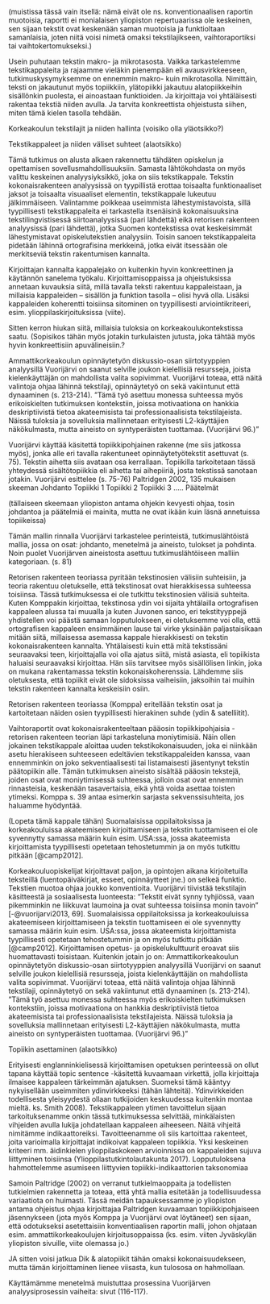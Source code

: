 ﻿(muistissa tässä vain itsellä: nämä eivät ole ns. konventionaalisen raportin muotoisia, raportti ei monialaisen yliopiston repertuaarissa ole keskeinen, sen sijaan tekstit ovat keskenään saman muotoisia ja funktioltaan samanlaisia, joten niitä voisi nimetä omaksi tekstilajikseen, vaihtoraportiksi tai vaihtokertomukseksi.)


Usein puhutaan tekstin makro- ja mikrotasosta. Vaikka tarkastelemme tekstikappaleita ja rajaamme vieläkin pienempään eli avausvirkkeeseen, tutkimuskysymyksemme on ennemmin makro- kuin mikrotasolla. Nimittäin, teksti on jakautunut myös topiikkiin, ylätopiikki jakautuu alatopiikkeihin sisällönkin puolesta, ei ainoastaan funktioiden. Ja kirjoittaja voi yhtäläisesti rakentaa tekstiä niiden avulla. Ja tarvita konkreettista ohjeistusta siihen, miten tämä kielen tasolla tehdään. 



Korkeakoulun tekstilajit ja niiden hallinta (voisiko olla yläotsikko?)

Tekstikappaleet ja niiden väliset suhteet (alaotsikko)

Tämä tutkimus on alusta alkaen rakennettu tähdäten opiskelun ja opettamisen sovellusmahdollisuuksiin. Samasta lähtökohdasta on myös valittu keskeinen analyysiyksikkö, joka on siis tekstikappale. 
Tekstin kokonaisrakenteen analyysissä on tyypillistä erottaa toisaalta funktionaaliset jaksot ja toisaalta visuaaliset elementin, tekstikappale lukeutuu jälkimmäiseen. Valintamme poikkeaa useimmista lähestymistavoista, sillä tyypillisesti tekstikappaleita ei tarkastella itsenäisinä kokonaisuuksina tekstilingvistisessä siirtoanalyysissä (pari lähdettä) eikä retorisen rakenteen analyysissä (pari lähdettä), jotka Suomen kontekstissa ovat keskeisimmät lähestymistavat opiskelutekstien analyysiin. Toisin sanoen tekstikappaleita pidetään lähinnä ortografisina merkkeinä, jotka eivät itsessään ole merkitseviä tekstin rakentumisen kannalta.

Kirjoittajan kannalta kappalejako on kuitenkin hyvin konkreettinen ja käytännön sanelema työkalu. Kirjoittamisoppaissa ja ohjeistuksissa annetaan kuvauksia siitä, millä tavalla teksti rakentuu kappaleistaan, ja millaisia kappaleiden – sisällön ja funktion tasolla – olisi hyvä olla. Lisäksi kappaleiden koherentti toisiinsa sitominen on tyypillisesti arviointikriteeri, esim. ylioppilaskirjoituksissa (viite). 

Sitten kerron hiukan siitä, millaisia tuloksia on korkeakoulukontekstissa saatu. (Sopisikos tähän myös jotakin turkulaisten jutusta, joka tähtää myös hyvin konkreettisiin apuvälineisiin.?


Ammattikorkeakoulun opinnäytetyön diskussio-osan siirtotyyppien analyysillä Vuorijärvi on saanut selville joukon kielellisiä resursseja, joista kielenkäyttäjän on mahdollista valita sopivimmat. Vuorijärvi toteaa, että näitä valintoja ohjaa lähinnä tekstilaji, opinnäytetyö on sekä vakiintunut että dynaaminen (s. 213-214). ”Tämä työ asettuu monessa suhteessa myös erikoiskielten tutkimuksen kontekstiin, joissa motivaationa on hankkia deskriptiivistä tietoa akateemisista tai professionaalisista tekstilajeista. Näissä tuloksia ja sovelluksia mallinnetaan erityisesti L2-käyttäjien näkökulmasta, mutta aineisto on syntyperäisten tuottamaa. (Vuorijärvi 96.)”

Vuorijärvi käyttää käsitettä topiikkipohjainen rakenne (me siis jatkossa myös), jonka alle eri tavalla rakentuneet opinnäytetyötekstit asettuvat (s. 75). Tekstin aihetta siis avataan osa kerrallaan. Topiikilla tarkoitetaan tässä yhteydessä sisältötopiikkia eli aihetta tai aihepiiriä, josta tekstissä sanotaan jotakin. Vuorijärvi esittelee (s. 75-76) Paltridgen 2002, 135 mukaisen skeeman 
Johdanto
Topiikki 1
Topiikki 2
Topiikki 3
…..
Päätelmät

(tällaiseen skeemaan yliopiston antama ohjekin kevyesti ohjaa, tosin johdantoa ja päätelmiä ei mainita, mutta ne ovat ikään kuin läsnä annetuissa topiikeissa)

Tämän mallin rinnalla Vuorijärvi tarkastelee perinteistä, tutkimuslähtöistä mallia, jossa on osat: johdanto, menetelmä ja aineisto, tulokset ja pohdinta. Noin puolet Vuorijärven aineistosta asettuu tutkimuslähtöiseen malliin kategoriaan. (s. 81)



Retorisen rakenteen teoriassa pyritään tekstinosien välisiin suhteisiin, ja teoria rakentuu oletukselle, että tekstinosat ovat hierakkisessa suhteessa toisiinsa. Tässä tutkimuksessa ei ole tutkittu tekstinosien välisiä suhteita. Kuten Komppakin kirjoittaa, tekstinosa ydin voi sijaita yhtälailla ortografisen kappaleen alussa tai muualla ja kuten Juvonen sanoo, eri tekstityyppejä yhdistellen voi päästä samaan lopputulokseen, ei oletuksemme voi olla, että ortografisen kappaleen ensimmäinen lause tai virke yksinään paljastaisikaan mitään siitä, millaisessa asemassa kappale hierakkisesti on tekstin kokonaisrakenteen kannalta. Yhtälaisesti kuin että mitä tekstissäni seuraavaksi teen, kirjoittajalla voi olla ajatus siitä, mistä asiasta, eli topiikista haluaisi seuraavaksi kirjoittaa. Hän siis tarvitsee myös sisällölisen linkin, joka on mukana rakentamassa tekstin kokonaiskoherenssia. Lähdemme siis oletuksesta, että topiikit eivät ole sidoksissa vaiheisiin, jaksoihin tai muihin tekstin rakenteen kannalta keskeisiin osiin.


Retorisen rakenteen teoriassa (Komppa) eritellään tekstin osat ja kartoitetaan näiden osien tyypillisesti hierakinen suhde (ydin & satelliitit). 

Vaihtoraportit ovat kokonaisrakenteeltaan pääosin topiikkipohjaisia - retorisen rakenteen teorian läpi tarkasteluna moniytimisiä. Näin ollen jokainen tekstikappale aloittaa uuden tekstikokonaisuuden, joka ei niinkään asetu hierakiseen suhteeseen edeltävien tekstikappaleiden kanssa, vaan ennemminkin on joko sekventiaalisesti tai listamaisesti jäsentynyt tekstin päätopiikin alle.
Tämän tutkimuksen aineisto sisältää pääosin tekstejä, joiden osat ovat moniytimisessä suhteessa, jolloin osat ovat ennemmin rinnasteisia, keskenään tasavertaisia, eikä yhtä voida asettaa toisten ytimeksi. Komppa s. 39 antaa esimerkin sarjasta sekvenssisuhteita, jos haluamme hyödyntää.  




(Lopeta tämä kappale tähän) Suomalaisissa oppilaitoksissa ja korkeakouluissa akateemiseen kirjoittamiseen ja tekstin tuottamiseen ei ole syvennytty samassa määrin kuin esim. USA:ssa, jossa akateemista kirjoittamista tyypillisesti opetetaan tehostetummin ja on myös tutkittu pitkään [@camp2012].  



Korkeakouluopiskelijat kirjoittavat paljon, ja opintojen aikana kirjoitetuilla teksteillä (luentopäiväkirjat, esseet, opinnäytteet jne.) on selkeä funktio. Tekstien muotoa ohjaa joukko konventioita. Vuorijärvi tiivistää tekstilajin käsitteestä ja sosiaalisesta luonteesta: "Tekstit eivät synny tyhjiössä, vaan pikemminkin ne liikkuvat laumoina ja ovat suhteessa toisiinsa monin tavoin" [-@vuorijarvi2013, 69]. Suomalaisissa oppilaitoksissa ja korkeakouluissa akateemiseen kirjoittamiseen ja tekstin tuottamiseen ei ole syvennytty samassa määrin kuin esim. USA:ssa, jossa akateemista kirjoittamista tyypillisesti opetetaan tehostetummin ja on myös tutkittu pitkään [@camp2012]. Kirjoittamisen opetus- ja opiskelukulttuurit eroavat siis huomattavasti toisistaan. Kuitenkin jotain jo on: Ammattikorkeakoulun opinnäytetyön diskussio-osan siirtotyyppien analyysillä Vuorijärvi on saanut selville joukon kielellisiä resursseja, joista kielenkäyttäjän on mahdollista valita sopivimmat. Vuorijärvi toteaa, että näitä valintoja ohjaa lähinnä tekstilaji, opinnäytetyö on sekä vakiintunut että dynaaminen (s. 213-214). ”Tämä työ asettuu monessa suhteessa myös erikoiskielten tutkimuksen kontekstiin, joissa motivaationa on hankkia deskriptiivistä tietoa akateemisista tai professionaalisista tekstilajeista. Näissä tuloksia ja sovelluksia mallinnetaan erityisesti L2-käyttäjien näkökulmasta, mutta aineisto on syntyperäisten tuottamaa. (Vuorijärvi 96.)”




Topiikin asettaminen (alaotsikko)



Erityisesti englanninkielisessä kirjoittamisen opetuksen perinteessä on ollut tapana käyttää topic sentence -käsitettä kuvaamaan virkettä, jolla kirjoittaja ilmaisee kappaleen tärkeimmän ajatuksen. Suomeksi tämä kääntyy nykyisellään useimmiten ydinvirkkeeksi (tähän lähteitä). Ydinvirkkeiden todellisesta yleisyydestä ollaan tutkijoiden keskuudessa kuitenkin montaa mieltä. ks. Smith 2008). Tekstikappaleen ytimen tavoittelun sijaan tarkoituksenamme onkin tässä tutkimuksessa selvittää, minkälaisten vihjeiden avulla lukija johdatellaan kappaleen aiheeseen. Näitä vihjeitä nimitämme indikaattoreiksi. Tavoitteenamme oli siis kartoittaa rakenteet, joita varioimalla kirjoittajat indikoivat kappaleen topiikkia. Yksi keskeinen kriteeri mm.  äidinkielen ylioppilaskokeen arvioinnissa on kappaleiden sujuva liittyminen toisiinsa (Ylioppilastutkintolautakunta 2017). Lopputuloksena hahmottelemme asumiseen liittyvien topiikki-indikaattorien taksonomiaa


Samoin Paltridge (2002) on verranut tutkielmaoppaita ja todellisten tutkielmien rakennetta ja toteaa, että yhtä mallia esitetään ja todellisuudessa variaatiota on huimasti. Tässä meidän tapauksessamme jo yliopiston antama ohjeistus ohjaa kirjoittajaa Paltridgen kuvaamaan topiikkipohjaiseen jäsennykseen (jota myös Komppa ja Vuorijärvi ovat löytäneet) sen sijaan, että odotukseksi asetettaisiin konventiaalisen raportin malli, johon ohjataan esim. ammattikorkeakoulujen kirjoitusoppaissa (ks. esim. viiten Jyväskylän yliopiston sivuille, viite olemassa jo.)

JA sitten voisi jatkua Dik & alatopiikit tähän omaksi kokonaisuudekseen, mutta tämän kirjoittaminen lienee viisasta, kun tulososa on hahmollaan.









 







Käyttämämme menetelmä muistuttaa prosessina Vuorijärven analyysiprosessin vaiheita: sivut (116-117).








